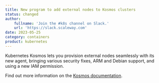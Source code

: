 ```yaml
---
title: New program to add external nodes to Kosmos clusters
status: changed
author:
    fullname: 'Join the #k8s channel on Slack.'
    url: 'https://slack.scaleway.com'
date: 2023-05-25
category: containers
product: kubernetes
---
```


Kubernetes Kosmos lets you provision external nodes seamlessly with its new agent, bringing various security fixes, ARM and Debian support, and using a new IAM permission.

Find out more information on the [Kosmos documentation](https://www.scaleway.com/en/docs/containers/kubernetes/how-to/edit-kosmos-cluster/#how-to-add-external-nodes-to-your-multi-cloud-pool/).

